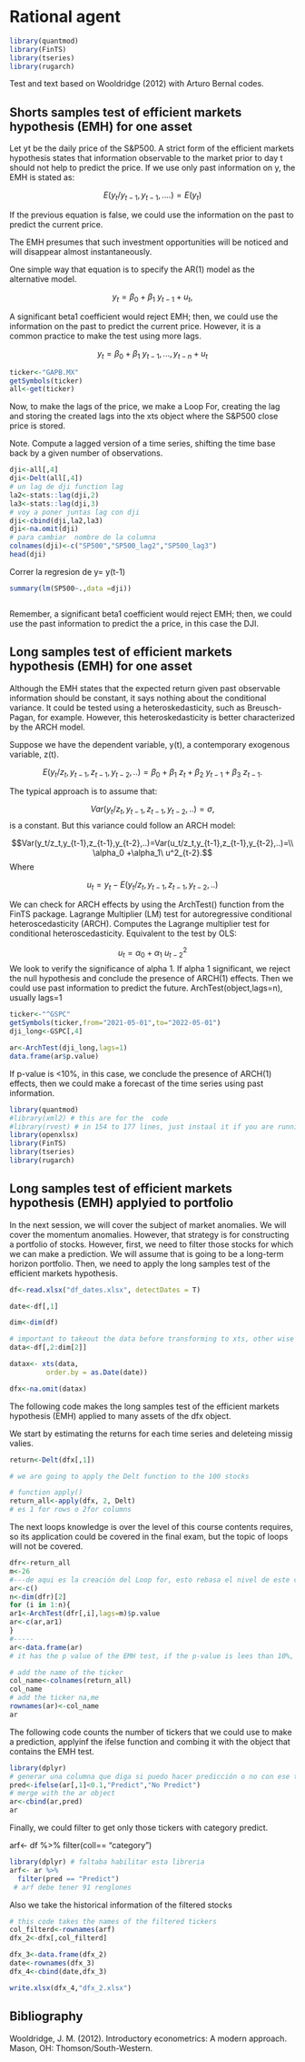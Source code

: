 # Rational agent

```r
library(quantmod)
library(FinTS)
library(tseries)
library(rugarch)
```

Test and text based on Wooldridge (2012) with Arturo Bernal codes.

##   Shorts samples test of efficient markets hypothesis (EMH) for one asset

Let yt be the daily price of the S&P500. A strict form of the efficient markets hypothesis states that information observable to the market prior to day t should not help to predict the price. If we use only past information on y, the EMH is stated as:

$$E(y_t/ y_{t-1} ,y_{t-1},.... )=E(y_t) $$

If the previous equation is false, we could use the information on the past to predict the current price. 

The EMH presumes that such investment opportunities will be noticed and will disappear almost instantaneously.

One simple way that equation is to specify the AR(1) model as the alternative model. 

$$y_t= \beta_0 +\beta_1\ y_{t-1}+u_t, $$


A significant beta1 coefficient would reject EMH; then, we could use the information on the past to predict the current price. However, it is a common practice to make the test using more lags.  

$$y_t= \beta_0 +\beta_1\ y_{t-1},...,y_{t-n}+u_t$$


```r
ticker<-"GAPB.MX"
getSymbols(ticker)
all<-get(ticker)
```

Now, to make the lags of the price, we make a Loop For, creating the lag and storing the created lags into the xts object where the S&P500 close price is stored.

Note. Compute a lagged version of a time series, shifting the time base back by a given number of observations.



```r
dji<-all[,4]
dji<-Delt(all[,4])
# un lag de dji function lag
la2<-stats::lag(dji,2)
la3<-stats::lag(dji,3)
# voy a poner juntas lag con dji
dji<-cbind(dji,la2,la3)
dji<-na.omit(dji)
# para cambiar  nombre de la columna
colnames(dji)<-c("SP500","SP500_lag2","SP500_lag3")
head(dji)
```


Correr la regresion de y= y(t-1)
```r
summary(lm(SP500~.,data =dji))
```


```r

```

Remember, a significant beta1 coefficient would reject EMH; then, we could use the past information to predict the a price, in this case the DJI. 


## Long samples test of efficient markets hypothesis (EMH) for one asset



Although the EMH states that the expected return given past observable information should be constant, it says nothing about the conditional variance. It could be tested using a 
heteroskedasticity, such as Breusch-Pagan, for example. However, this heteroskedasticity is better characterized by the ARCH model.

Suppose we have the dependent variable, y(t), a contemporary exogenous variable, z(t).


$$E(y_t/z_t,y_{t-1},z_{t-1},y_{t-2},..)= \beta_0 +\beta_1\ z_t+\beta_2\ y_{t-1}+\beta_3\ z_{t-1}. $$


The typical approach is to assume that: 

$$Var(y_t/z_t,y_{t-1},z_{t-1},y_{t-2},..)= \sigma, $$
is a constant. But this variance could follow an ARCH model:

$$Var(y_t/z_t,y_{t-1},z_{t-1},y_{t-2},..)=Var(u_t/z_t,y_{t-1},z_{t-1},y_{t-2},..)=\\ \alpha_0 +\alpha_1\ u^2_{t-2}.$$
Where

$$u_t=y_t-E(y_t/z_t,y_{t-1},z_{t-1},y_{t-2},..)$$

We can check for ARCH effects by using the ArchTest() function from the FinTS package. Lagrange Multiplier (LM) test for autoregressive conditional heteroscedasticity (ARCH). Computes the Lagrange multiplier test for conditional heteroscedasticity. Equivalent to the test by OLS: 

$$u_t=\alpha_0 +\alpha_1\ u^2_{t-2}$$
We look to verify the significance of alpha 1. If alpha 1 significant, we reject the null hypothesis and conclude the presence of ARCH(1) effects. Then we could use past information to predict the future.
ArchTest(object,lags=n), usually lags=1

```r
ticker<-"^GSPC"
getSymbols(ticker,from="2021-05-01",to="2022-05-01")
dji_long<-GSPC[,4]
```



```r
ar<-ArchTest(dji_long,lags=1)
data.frame(ar$p.value)
```

If p-value is <10%, in this case, we conclude the presence of ARCH(1) effects, then we could make a forecast of the time series using past information.



```r
library(quantmod)
#library(xml2) # this are for the  code 
#library(rvest) # in 154 to 177 lines, just instaal it if you are running that code
library(openxlsx)
library(FinTS)
library(tseries)
library(rugarch)
```


## Long samples test of efficient markets hypothesis (EMH) applyied to portfolio 

In the next session, we will cover the subject of market anomalies. We will cover the momentum anomalies. However, that strategy is for constructing a portfolio of stocks. However, first, we need to filter those stocks for which we can make a prediction. We will assume that is going to be a long-term horizon portfolio. Then, we need to apply the long samples test of the efficient markets hypothesis. 


```r
df<-read.xlsx("df_dates.xlsx", detectDates = T)

date<-df[,1]

dim<-dim(df)

# important to takeout the data before transforming to xts, other wise does not transform into numeric. 
data<-df[,2:dim[2]]

datax<- xts(data,
         order.by = as.Date(date))

dfx<-na.omit(datax)
```


The following code makes the long samples test of the efficient markets hypothesis (EMH) applied to many assets of the dfx object. 

We start by estimating the returns for each time series and deleteing missig valies. 
```r
return<-Delt(dfx[,1])

# we are going to apply the Delt function to the 100 stocks

# function apply()
return_all<-apply(dfx, 2, Delt)
# es 1 for rows o 2for columns

```


The next loops knowledge is over the level of this course contents requires, so its application could be covered in the final exam, but the topic of loops will not be covered.



```r
dfr<-return_all
m<-26
#---de aqui es la creación del Loop for, esto rebasa el nivel de este curso
ar<-c()
n<-dim(dfr)[2]
for (i in 1:n){
ar1<-ArchTest(dfr[,i],lags=m)$p.value
ar<-c(ar,ar1)
}
#----- 
ar<-data.frame(ar)
# it has the p value of the EMH test, if the p-value is lees than 10%, then we could make predictions 

# add the name of the ticker
col_name<-colnames(return_all)
col_name
# add the ticker na,me
rownames(ar)<-col_name
ar
```

The following code counts the number of tickers that we could use to make a prediction, applyinf the ifelse function and combing it with the object that contains the EMH test.
```r
library(dplyr)
# generar una columna que diga si puedo hacer predicción o no con ese ticker
pred<-ifelse(ar[,1]<0.1,"Predict","No Predict")
# merge with the ar object 
ar<-cbind(ar,pred)
ar
```

Finally, we could filter to get only those tickers with category predict. 

arf<- df %>%
  filter(coll== "category")
```r
library(dplyr) # faltaba habilitar esta libreria
arf<- ar %>%
  filter(pred == "Predict")
 # arf debe tener 91 renglones
```


Also we take the historical information of the filtered stocks
```r
# this code takes the names of the filtered tickers
col_filterd<-rownames(arf)
dfx_2<-dfx[,col_filterd]

```



```r
dfx_3<-data.frame(dfx_2)
date<-rownames(dfx_3)
dfx_4<-cbind(date,dfx_3)
```


```r
write.xlsx(dfx_4,"dfx_2.xlsx")

```

## Bibliography

Wooldridge, J. M. (2012). Introductory econometrics: A modern approach. Mason, OH: Thomson/South-Western.

